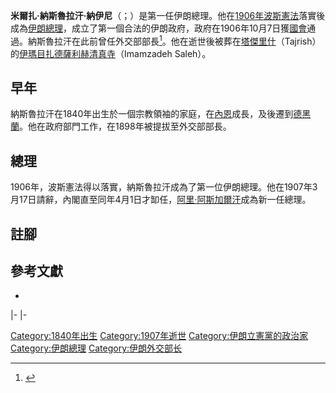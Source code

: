 {{Infobox President 
| name         = 米爾扎·納斯魯拉汗
| image        = NKMOD.jpg
| birth_date   = 1840年
| birth_place  = [[伊朗|伊朗]][[內恩|內恩]]
| death_date   = 1907年9月13日（67歲）
| death_place  = [[伊朗|伊朗]][[德黑蘭|德黑蘭]]
| resting_place= [[伊瑪目扎德薩利赫清真寺|伊瑪目扎德薩利赫清真寺]]
| order        = [[伊朗總理|伊朗總理]]
| term_start   = 1906年8月1日
| term_end     = 1907年3月17日
| monarch      = [[穆扎法爾丁沙阿|穆扎法爾丁沙阿]]<br />[[穆罕默德·阿里沙阿|穆罕默德·阿里沙阿]]
| predecessor  = 職位創立
| successor    = [[阿里·阿斯加爾汗|阿里·阿斯加爾汗]]
| order2        = [[伊朗外交部部長|外交部部長]]
| term_start2   = 1902年3月2日
| term_end2     = 1905年4月8日
| monarch2      = 
| successor2    = [[米爾扎·阿卜杜勒瓦哈卜汗·莫塔穆德·內斯哈特|米爾扎·阿卜杜勒瓦哈卜汗]]
| predecessor2  = [[阿卜杜勒·馬吉德·米爾扎|阿卜杜勒·馬吉德·米爾扎]]
| party        = [[伊朗立憲黨|立憲運動]]
| alma_mater   = 
| religion     = [[什葉派|什葉派]][[十二伊瑪目派|十二伊瑪目派]]
| spouse       = 
| children      = [[哈桑·皮爾尼亞|哈桑·皮爾尼亞]]、侯賽因·皮爾尼亞
| website      = 
}}

'''米爾扎·納斯魯拉汗·納伊尼'''（{{lang-fa|میرزا نصرالله خان نایینی}}；{{bd|1840年||1907年|9月13日}}）是第一任伊朗總理。他在[[1906年波斯憲法|1906年波斯憲法]]落實後成為[[伊朗總理|伊朗總理]]，成立了第一個合法的伊朗政府，政府在1906年10月7日獲[[伊朗伊斯蘭會議|國會]]通過。納斯魯拉汗在此前曾任外交部部長<ref>{{harvnb|Algar|1973|p=203}}</ref>。他在逝世後被葬在[[塔傑里什|塔傑里什]]（Tajrish）的[[伊瑪目扎德薩利赫清真寺|伊瑪目扎德薩利赫清真寺]]（Imamzadeh Saleh）。

== 早年 ==

納斯魯拉汗在1840年出生於一個宗教領袖的家庭，在[[內恩|內恩]]成長，及後遷到[[德黑蘭|德黑蘭]]。他在政府部門工作，在1898年被提拔至外交部部長。

== 總理 ==

1906年，波斯憲法得以落實，納斯魯拉汗成為了第一位伊朗總理。他在1907年3月17日請辭，內閣直至同年4月1日才缷任，[[阿里·阿斯加爾汗|阿里·阿斯加爾汗]]成為新一任總理。

== 註腳 ==
{{reflist}}

== 參考文獻 ==
{{refbegin}}

*{{en}}{{Citation
|last=Algar
|first=Hamid  
|title=''Mīrzā Malkum Khān: a study in the history of Iranian modernism''
|publisher=Cambridge University Press
|date=1973
|isbn=0520022173
}}

{{refend}}

{{s-start}}
{{s-off}}
{{s-bef|before=[[阿卜杜勒·馬吉德·米爾扎|阿卜杜勒·馬吉德·米爾扎]]}}
{{s-ttl|title=[[伊朗外交部部長|外交部部長]]|years=1902年－1905年}}
{{s-aft|after=[[米爾扎·阿卜杜勒瓦哈卜汗·莫塔穆德·內斯哈特|米爾扎·阿卜杜勒瓦哈卜汗]]}}
|-
{{s-bef|before=沒有}}
{{s-ttl|title=[[伊朗總理|伊朗總理]]|years=1906年－1907年}}
{{s-non|reason=[[阿里·阿斯加爾汗|阿里·阿斯加爾汗]]}}
{{s-ppo}}
{{s-bef|before=沒有}}
{{s-ttl|title= [[伊朗立憲黨|立憲運動]]領導人|years=1902年－1907年}}
{{s-aft|after=[[穆罕默德·瓦利汗·托內卡博尼|穆罕默德·瓦利汗·托內卡博尼]]}}
|-

{{s-end}}

{{波斯立憲革命人物}}
{{伊朗總理}}
{{DEFAULTSORT: Nasrullah Khan, Mirza}}
[[Category:1840年出生|Category:1840年出生]]
[[Category:1907年逝世|Category:1907年逝世]]
[[Category:伊朗立憲黨的政治家|Category:伊朗立憲黨的政治家]]
[[Category:伊朗總理|Category:伊朗總理]]
[[Category:伊朗外交部长|Category:伊朗外交部长]]